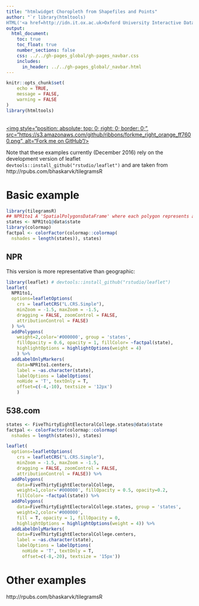 ```yaml
---
title: "htmlwidget Choropleth from Shapefiles and Points"
author: "`r library(htmltools)
HTML('<a href=http://idn.it.ox.ac.uk>Oxford University Interactive Data Network</a>')`"
output: 
  html_document:
    toc: true
    toc_float: true
    number_sections: false
    css: ../../gh-pages_global/gh-pages_navbar.css
    includes:
      in_header: ../../gh-pages_global/_navbar.html
---
```

```r
knitr::opts_chunk$set(
	echo = TRUE,
	message = FALSE,
	warning = FALSE
)
library(htmltools)
```

<a href="https://github.com/ox-it/OxfordIDN_htmlwidgets/tree/gh-pages/geovis/Choropleth_Points" target="blank">  
<img style="position: absolute; top: 0; right: 0; border: 0;",
             src="https://s3.amazonaws.com/github/ribbons/forkme_right_orange_ff7600.png",
             alt="Fork me on GitHub"/>
</a>

Note that these examples currently (December 2016) rely on the development version of leaflet `devtools::install_github("rstudio/leaflet")` and are taken from http://rpubs.com/bhaskarvk/tilegramsR

# Basic example

```r
library(tilegramsR)
## NPR1to1 A 'SpatialPolygonsDataFrame' where each polygon represents a state
states <- NPR1to1@data$state
library(colormap)
factpal <- colorFactor(colormap::colormap(
  nshades = length(states)), states)
```


## NPR

This version is more representative than geographic:

```r
library(leaflet) # devtools::install_github("rstudio/leaflet")
leaflet(
  NPR1to1,
  options=leafletOptions(
    crs = leafletCRS("L.CRS.Simple"),
    minZoom = -1.5, maxZoom = -1.5,
    dragging = FALSE, zoomControl = FALSE,
    attributionControl = FALSE)
  ) %>%
  addPolygons(
    weight=2,color='#000000', group = 'states',
    fillOpacity = 0.6, opacity = 1, fillColor= ~factpal(state),
    highlightOptions = highlightOptions(weight = 4)
    ) %>%
  addLabelOnlyMarkers(
    data=NPR1to1.centers,
    label = ~as.character(state),
    labelOptions = labelOptions(
    noHide = 'T', textOnly = T,
    offset=c(-4,-10), textsize = '12px')
    )
```

## 538.com

```r
states <- FiveThirtyEightElectoralCollege.states@data$state
factpal <- colorFactor(colormap::colormap(
  nshades = length(states)), states)
```

```r
leaflet(
  options=leafletOptions(
    crs = leafletCRS("L.CRS.Simple"),
    minZoom = -1.5, maxZoom = -1.5,
    dragging = FALSE, zoomControl = FALSE,
    attributionControl = FALSE)) %>%
  addPolygons(
    data=FiveThirtyEightElectoralCollege,
    weight=1,color='#000000', fillOpacity = 0.5, opacity=0.2,
    fillColor= ~factpal(state)) %>%
  addPolygons(
    data=FiveThirtyEightElectoralCollege.states, group = 'states',
    weight=2,color='#000000',
    fill = T, opacity = 1, fillOpacity = 0,
    highlightOptions = highlightOptions(weight = 4)) %>%
  addLabelOnlyMarkers(
    data=FiveThirtyEightElectoralCollege.centers,
    label = ~as.character(state),
    labelOptions = labelOptions(
      noHide = 'T', textOnly = T,
      offset=c(-8,-20), textsize = '15px'))
```



# Other examples

http://rpubs.com/bhaskarvk/tilegramsR
